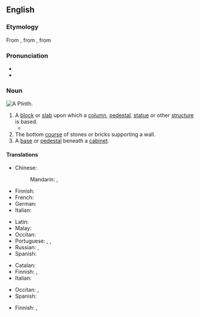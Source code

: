 ==English==

===Etymology===
From {{etyl|fr|en}} {{m|fr|plinthe}}, from {{etyl|la|en}} {{m|la|plinthus}}, from {{etyl|grc|en}} {{m|grc|πλίνθος||brick}}

===Pronunciation===
* {{IPA|en|/plɪnθ/}}
* {{rhymes|en|ɪnθ}}

{{wikipedia}}

===Noun===
[[Image:Plinth.jpg|thumb|A Plinth.]]
{{en-noun}}

# A [[block]] or [[slab]] upon which a [[column]], [[pedestal]], [[statue]] or other [[structure]] is based.
#* {{quote-book|en|year=1963|author={{w|Margery Allingham}}
|title={{w|The China Governess}}
|chapter=Foreword|url=http://openlibrary.org/works/OL2004261W
|passage=He turned back to the scene before him and the enormous new block of council dwellings. The design was some way after Corbusier but the block was built up on '''plinths''' and resembled an Atlantic liner swimming diagonally across the site.}}
# The bottom [[course]] of stones or bricks supporting a wall.
# A [[base]] or [[pedestal]] beneath a [[cabinet]].

====Translations====
{{trans-top|base for column, pedestal or statue}}
* Chinese:
*: Mandarin: {{t+|cmn|礎|sc=Hani}}, {{t+|cmn|础|tr=chǔ|sc=Hani}}
* Finnish: {{t+|fi|jalusta}}
* French: {{t+|fr|plinthe|f}}
* German: {{t+|de|Sockel|m}}
* Italian: {{t+|it|plinto|m}}
{{trans-mid}}
* Latin: {{t|la|plinthus|m}}
* Malay: {{t|ms|alas tiang}}
* Occitan: {{t|oc|plint|m}}
* Portuguese: {{t|pt|plinto|m}}, {{t|pt|alaque|m}}, {{t|pt|soclo|m}}
* Russian: {{t+|ru|цо́коль|m}}, {{t+|ru|постаме́нт|m}}
* Spanish: {{t+|es|zócalo|m}}
{{trans-bottom}}

{{trans-top|bottom course of stones supporting a wall}}
* Catalan: {{t|ca|sòcol|m}}
* Finnish: {{t+|fi|kivijalka}}, {{t+|fi|sokkeli}}
* Italian: {{t+|it|zoccolo|m}}
{{trans-mid}}
* Occitan: {{t|oc|plint|m}}, {{t|oc|sòcle}}
* Spanish: {{t|es|fundato}}
{{trans-bottom}}

{{trans-top|base for a cabinet}}
* Finnish: {{t+|fi|jalusta}}, {{t+|fi|sokkeli}}
{{trans-mid}}
{{trans-bottom}}